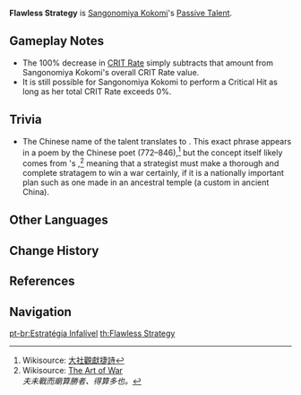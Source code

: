 {{Talent Infobox
|image         = Talent Flawless Strategy.png
|character     = Sangonomiya Kokomi
|type          = Passive
|info          = Sangonomiya Kokomi has a 25% [[Healing Bonus]], but a 100% decrease in [[CRIT Rate]].
|utility1      = CRIT Rate
|utility2      = Healing Bonus
}}
'''Flawless Strategy''' is [[Sangonomiya Kokomi]]'s [[Passive Talent]].

==Gameplay Notes==
*The 100% decrease in [[CRIT Rate]] simply subtracts that amount from Sangonomiya Kokomi's overall CRIT Rate value.
*It is still possible for Sangonomiya Kokomi to perform a Critical Hit as long as her total CRIT Rate exceeds 0%.

==Trivia==
*The Chinese name of the talent translates to {{Lang|"Temple-Stratagem is Thorough"|zh=庙算无遗|zh_rm=Miào Suàn Wú Yí}}. This exact phrase appears in a poem by the Chinese poet {{w|Bai Juyi}} (772–846),<ref>Wikisource: [https://zh.wikisource.org/zh/%E5%A4%A7%E7%A4%BE%E8%A7%80%E7%8D%BB%E6%8D%B7%E8%A9%A9 大社觀獻捷詩]</ref> but the concept itself likely comes from {{w|Sun Tzu}}'s ''{{w|The Art of War}}'',<ref>Wikisource: [https://en.wikisource.org/wiki/The_Art_of_War_(Sun)/Section_I The Art of War]<br />''夫未戰而廟算勝者、得算多也。''</ref> meaning that a strategist must make a thorough and complete stratagem to win a war certainly, if it is a nationally important plan such as one made in an ancestral temple (a custom in ancient China).

==Other Languages==
{{Other Languages
|en      = Flawless Strategy
|zhs     = 庙算无遗
|zhs_rm  = Miào Suàn Wúyí
|zht     = 廟算無遺
|zht_rm  = Miào Suàn Wúyí
|zh_tl   = Thoroughly Strategized
|ja      = 余すことなき策略
|ja_rm   = Amasu koto naki Sakuryaku
|ja_tl   = Never-Sparing Strategy
|ko      = 완벽한 묘책
|ko_rm   = Wanbyeokhan Myochaek
|ko_tl   = Perfect Strategy
|es      = Estrategia infalible
|es_tl   = Foolproof Strategy
|fr      = Stratégie sans faille
|fr_tl   = Flawless Strategy
|ru      = Безупречная стратегия
|ru_tl   = 
|th      = Flawless Strategy
|vi      = Chiến Lược Hoàn Hảo
|vi_tl   = 
|de      = Einwandfreie Strategie
|de_tl   = Flawless Strategy
|id      = Flawless Strategy
|pt      = Estratégia Infalível
|pt_tl   = Infallible Strategy
}}

==Change History==
{{Change History|2.1}}

==References==
{{Reflist}}

==Navigation==
{{Talent Navbox|Sangonomiya Kokomi}}

[[pt-br:Estratégia Infalível]]
[[th:Flawless Strategy]]
